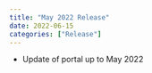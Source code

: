 ```yaml
---
title: "May 2022 Release"
date: 2022-06-15
categories: ["Release"]
---
```


<script src="/rmarkdown-libs/header-attrs/header-attrs.js"></script>


<ul>
<li>Update of portal up to May 2022</li>
</ul>